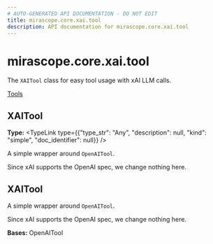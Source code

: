 ```yaml
---
# AUTO-GENERATED API DOCUMENTATION - DO NOT EDIT
title: mirascope.core.xai.tool
description: API documentation for mirascope.core.xai.tool
---
```


# mirascope.core.xai.tool

The `XAITool` class for easy tool usage with xAI LLM calls.

<Info title="Usage">

[Tools](/docs/mirascope/learn/tools)

</Info>

## <ApiType type="Attribute" path="core/xai/tool" symbolName="XAITool" /> XAITool

**Type:** <TypeLink type={{"type_str": "Any", "description": null, "kind": "simple", "doc_identifier": null}} />

A simple wrapper around `OpenAITool`.

Since xAI supports the OpenAI spec, we change nothing here.


## <ApiType type="Class" path="core/xai/tool" symbolName="XAITool" /> XAITool

A simple wrapper around `OpenAITool`.

Since xAI supports the OpenAI spec, we change nothing here.

**Bases:** OpenAITool



